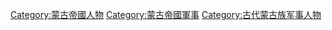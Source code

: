 [[Category:蒙古帝國人物|Category:蒙古帝國人物]]
[[Category:蒙古帝國軍事|Category:蒙古帝國軍事]]
[[Category:古代蒙古族军事人物|Category:古代蒙古族军事人物]]